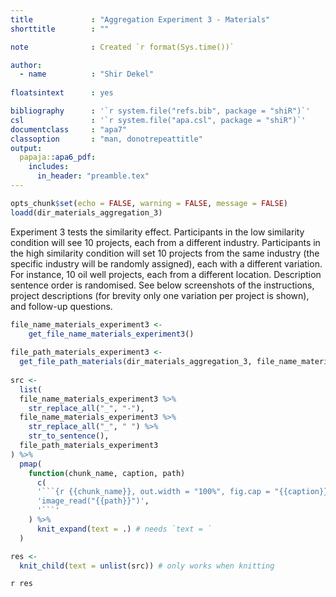 ```yaml
---
title             : "Aggregation Experiment 3 - Materials"
shorttitle        : ""

note              : Created `r format(Sys.time())`

author: 
  - name          : "Shir Dekel"
  
floatsintext      : yes

bibliography      : '`r system.file("refs.bib", package = "shiR")`'
csl               : '`r system.file("apa.csl", package = "shiR")`'
documentclass     : "apa7"
classoption       : "man, donotrepeattitle"
output: 
  papaja::apa6_pdf:
    includes: 
      in_header: "preamble.tex"
---
```


```r
opts_chunk$set(echo = FALSE, warning = FALSE, message = FALSE)
loadd(dir_materials_aggregation_3)
```

Experiment 3 tests the similarity effect. Participants in the low similarity condition will see 10 projects, each from a different industry. Participants in the high similarity condition will set 10 projects from the same industry (the specific industry will be randomly assigned), each with a different variation. For instance, 10 oil well projects, each from a different location. Description sentence order is randomised. See below screenshots of the instructions, project descriptions (for brevity only one variation per project is shown), and follow-up questions.

```r
file_name_materials_experiment3 <-
    get_file_name_materials_experiment3()
  
file_path_materials_experiment3 <- 
  get_file_path_materials(dir_materials_aggregation_3, file_name_materials_experiment3)
  
src <- 
  list(
  file_name_materials_experiment3 %>% 
    str_replace_all("_", "-"),
  file_name_materials_experiment3 %>% 
    str_replace_all("_", " ") %>% 
    str_to_sentence(),
  file_path_materials_experiment3
) %>% 
  pmap(
    function(chunk_name, caption, path) 
      c(
      '```{r {{chunk_name}}, out.width = "100%", fig.cap = "{{caption}}", fig.pos = "H"}',
      'image_read("{{path}}")',
      '```'
    ) %>% 
      knit_expand(text = .) # needs `text = `
  )

res <- 
  knit_child(text = unlist(src)) # only works when knitting
```

`r res`
